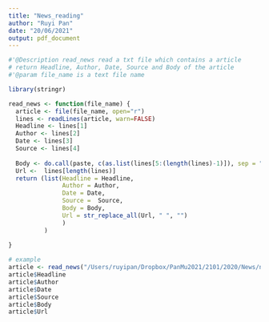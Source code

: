 ```yaml
---
title: "News_reading"
author: "Ruyi Pan"
date: "20/06/2021"
output: pdf_document
---
```


```r
#'@Description read_news read a txt file which contains a article
# return Headline, Author, Date, Source and Body of the article
#'@param file_name is a text file name

library(stringr)

read_news <- function(file_name) {
  article <- file(file_name, open="r")
  lines <- readLines(article, warn=FALSE)
  Headline <- lines[1]
  Author <- lines[2]
  Date <- lines[3]
  Source <- lines[4]
  
  Body <- do.call(paste, c(as.list(lines[5:(length(lines)-1)]), sep = ""))
  Url <-  lines[length(lines)]
  return (list(Headline = Headline,
               Author = Author,
               Date = Date,
               Source =  Source,
               Body = Body,
               Url = str_replace_all(Url, " ", "")
               )
          )
  
}


```




```r
# example
article <- read_news("/Users/ruyipan/Dropbox/PanMu2021/2101/2020/News/nov19/Why pollsters so often seem to get it wrong.txt")
article$Headline
article$Author
article$Date
article$Source
article$Body
article$Url
```

